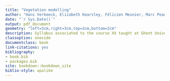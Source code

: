 ```yaml
--- 
title: "Vegetation modelling"
author: "Hans Verbeeck, Elizabeth Kearsley, Félicien Meunier, Marc Peaucelle"
date: "`r Sys.Date()`"
output: pdf_document
geometry: "left=3cm,right=3cm,top=2cm,bottom=2cm"
description: Syllabus associated to the course XX taught at Ghent University
classoption: oneside
documentclass: book
link-citations: yes
bibliography:
- book.bib
- packages.bib
site: bookdown::bookdown_site
biblio-style: apalike
---
```


